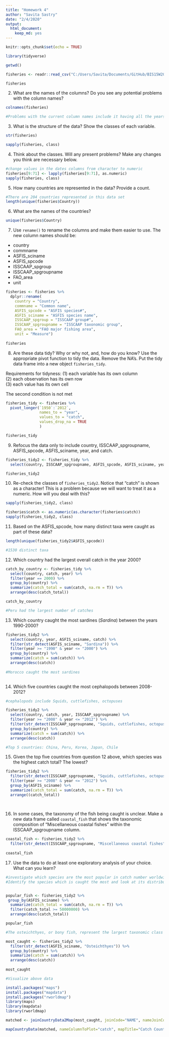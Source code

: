 ```yaml
---
title: "Homework 4"
author: "Savita Sastry"
date: "2/4/2020"
output: 
  html_document: 
    keep_md: yes
---
```


```r
knitr::opts_chunk$set(echo = TRUE)
```

```r
library(tidyverse)
```

```r
getwd()
```

```r
fisheries <- readr::read_csv("C:/Users/Savita/Documents/GitHub/BIS15W2020_ssastry/lab4/data/FAO_1950to2012_111914.csv")

fisheries
```

2. What are the names of the columns? Do you see any potential problems with the column names?
```r
colnames(fisheries)

#Problems with the current column names include it having all the years as columns as well as other stratifications that are not dates. Looks like untidy data
```

3. What is the structure of the data? Show the classes of each variable.

```r
str(fisheries)
```

```r
sapply(fisheries, class)
```

4. Think about the classes. Will any present problems? Make any changes you think are necessary below.

```r
#change values in the dates columns from character to numeric
fisheries[9:71] <- lapply(fisheries[9:71], as.numeric)
sapply(fisheries, class)

```

5. How many countries are represented in the data? Provide a count.

```r
#There are 204 countries represented in this data set
length(unique(fisheries$Country))

```

6. What are the names of the countries?

```r
unique(fisheries$Country)
```


7. Use `rename()` to rename the columns and make them easier to use. The new column names should be:  
+ country
+ commname
+ ASFIS_sciname
+ ASFIS_spcode
+ ISSCAAP_spgroup
+ ISSCAAP_spgroupname
+ FAO_area
+ unit

```r
fisheries <- fisheries %>% 
  dplyr::rename(
    country = "Country",
    commname = "Common name", 
    ASFIS_spcode = "ASFIS species#",
    ASFIS_sciname = "ASFIS species name",  
    ISSCAAP_spgroup = "ISSCAAP group#",
    ISSCAAP_spgroupname = "ISSCAAP taxonomic group", 
    FAO_area = "FAO major fishing area", 
    unit = "Measure")
      
fisheries
```

8. Are these data tidy? Why or why not, and, how do you know? Use the appropriate pivot function to tidy the data. Remove the NA's. Put the tidy data frame into a new object `fisheries_tidy`.  

Requirements for tidyness: 
(1) each variable has its own column  
(2) each observation has its own row  
(3) each value has its own cell  

The second condition is not met

```r

fisheries_tidy <- fisheries %>% 
  pivot_longer(`1950`:`2012`,
               names_to = "year", 
               values_to = "catch",
               values_drop_na = TRUE
               )

fisheries_tidy

```

9. Refocus the data only to include country, ISSCAAP_spgroupname, ASFIS_spcode, ASFIS_sciname, year, and catch.

```r
fisheries_tidy2 <- fisheries_tidy %>%
  select(country, ISSCAAP_spgroupname, ASFIS_spcode, ASFIS_sciname, year, catch)

fisheries_tidy2
```

10. Re-check the classes of `fisheries_tidy2`. Notice that "catch" is shown as a character! This is a problem because we will want to treat it as a numeric. How will you deal with this? 

```r
sapply(fisheries_tidy2, class)
```

```r
fisheries$catch <- as.numeric(as.character(fisheries$catch))
sapply(fisheries_tidy2, class)
```

11. Based on the ASFIS_spcode, how many distinct taxa were caught as part of these data?

```r
length(unique(fisheries_tidy2$ASFIS_spcode))

#1530 distinct taxa
```
 

12. Which country had the largest overall catch in the year 2000?

```r
catch_by_country <- fisheries_tidy %>%
  select(country, catch, year) %>%
  filter(year == 2000) %>%
  group_by(country) %>%
  summarize(catch_total = sum(catch, na.rm = T)) %>%
  arrange(desc(catch_total))

catch_by_country

#Peru had the largest number of catches
```
 
13. Which country caught the most sardines (_Sardina_) between the years 1990-2000?

```r
fisheries_tidy2 %>%
  select(country, year, ASFIS_sciname, catch) %>%
  filter(str_detect(ASFIS_sciname, "Sardina")) %>%
  filter(year >= "1990" & year <= "2000") %>%
  group_by(country) %>%
  summarize(catch = sum(catch)) %>%
  arrange(desc(catch))
 
#Morocco caught the most sardines
  
```

14. Which five countries caught the most cephalopods between 2008-2012?

```r
#cephalopods include Squids, cuttlefishes, octopuses

fisheries_tidy2 %>%
  select(country, catch, year, ISSCAAP_spgroupname) %>%
  filter(year >= "2008" & year <= "2012") %>%
  filter(str_detect(ISSCAAP_spgroupname, "Squids, cuttlefishes, octopuses")) %>%
  group_by(country) %>%
  summarize(catch = sum(catch)) %>%
  arrange(desc(catch))

#Top 5 countries: China, Peru, Korea, Japan, Chile
```

15. Given the top five countries from question 12 above, which species was the highest catch total? The lowest?

```r

fisheries_tidy2 %>%
  filter(str_detect(ISSCAAP_spgroupname, "Squids, cuttlefishes, octopuses")) %>% 
  filter(year >= "2008" & year <= "2012") %>%
  group_by(ASFIS_sciname) %>%
  summarize(catch_total = sum(catch, na.rm = T)) %>%
  arrange((catch_total))
      
  
```


16. In some cases, the taxonomy of the fish being caught is unclear. Make a new data frame called `coastal_fish` that shows the taxonomic composition of "Miscellaneous coastal fishes" within the ISSCAAP_spgroupname column.

```r
coastal_fish <- fisheries_tidy2 %>%
  filter(str_detect(ISSCAAP_spgroupname, "Miscellaneous coastal fishes"))
 
coastal_fish
```



17. Use the data to do at least one exploratory analysis of your choice. What can you learn?

```r
#investigate which species are the most popular in catch number worldwide.
#Identify the species which is caught the most and look at its distribution per country


popular_fish <- fisheries_tidy2 %>%
 group_by(ASFIS_sciname) %>%
  summarize(catch_total = sum(catch, na.rm = T)) %>%
  filter(catch_total >= 50000000) %>%
  arrange(desc(catch_total))

popular_fish

```

```r

#The osteichthyes, or bony fish, represent the largest taxonomic class of vertebrates in the modern world.

most_caught <- fisheries_tidy2 %>%
  filter(str_detect(ASFIS_sciname, "Osteichthyes")) %>%
  group_by(country) %>%
  summarize(catch = sum(catch)) %>%
  arrange(desc(catch))
 
most_caught
```
```r
#Visualize above data

install.packages("maps")
install.packages("mapdata")
install.packages("rworldmap")
library(maps)
library(mapdata)
library(rworldmap)

```

```r
matched <- joinCountryData2Map(most_caught, joinCode="NAME", nameJoinColumn="country")

mapCountryData(matched, nameColumnToPlot="catch", mapTitle="Catch Country Sample", catMethod = "pretty", colourPalette = "heat")

```

